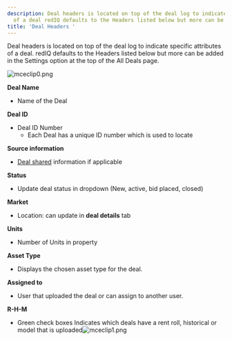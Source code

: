 ```yaml
---
description: Deal headers is located on top of the deal log to indicate specific attributes
  of a deal redIQ defaults to the Headers listed below but more can be added in ...
title: 'Deal Headers '
---
```


Deal headers is located on top of the deal log to indicate specific attributes of a deal. redIQ defaults to the Headers listed below but more can be added in the Settings option at the top of the All Deals page.


<Frame>
  <img src="/images/rediq/27c8c546c53e0c8eb690fe60a33b4badc78ec05a.png" alt="mceclip0.png" />
</Frame>


**Deal Name**


* Name of the Deal


**Deal ID**


* Deal ID Number
	+ Each Deal has a unique ID number which is used to locate


**Source information**


* [Deal shared](kb://article/zendesk:rediq:360050448112) information if applicable


**Status**


* Update deal status in dropdown (New, active, bid placed, closed)


**Market**


* Location: can update in **deal details** tab


**Units**


* Number of Units in property


**Asset Type**


* Displays the chosen asset type for the deal.


**Assigned to**


* User that uploaded the deal or can assign to another user.


**R-H-M**


* Green check boxes Indicates which deals have a rent roll, historical or model that is uploaded![mceclip1.png](/images/rediq/e44fbca945d6efa9875379daf3f959367e8ed489.png)